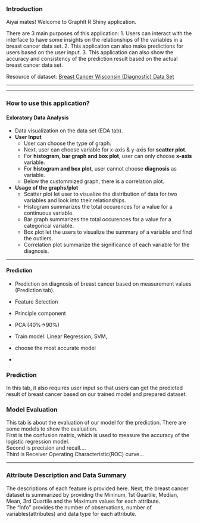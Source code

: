 ### Introduction

Aiyai mates! Welcome to GraphIt R Shiny application. 

There are 3 main purposes of this application:
1. Users can interact with the interface to have some insights on the relationships of the variables in a breast cancer data set.
2. This application can also make predictions for users based on the user input. 
3. This application can also show the accuracy and consistency of the prediction result based on the actual breast cancer data set.

Resource of dataset: [Breast Cancer Wisconsin (Diagnostic) Data Set](https://www.kaggle.com/datasets/uciml/breast-cancer-wisconsin-data?datasetId=180&language=R&outputs=Visualization)

***
***

### How to use this application?
#### Exloratory Data Analysis
- Data visualization on the data set (EDA tab).
- **User Input**
  + User can choose the type of graph.
  + Next, user can choose variable for x-axis & y-axis for **scatter plot**.
  + For **histogram, bar graph and box plot**, user can only choose **x-axis** variable.
  + For **histogram and box plot**, user cannot choose **diagnosis** as variable.
  + Below the custommized graph, there is a correlation plot.
  
- **Usage of the graphs/plot**  
  + Scatter plot let user to visualize the distribution of data for two variables and look into their relationships.
  + Histogram summarizes the total occurences for a value for a continuous variable.
  + Bar graph summarizes the total occurences for a value for a categorical variable.
  + Box plot let the users to visualize  the summary of a variable and find the outliers.
  + Correlation plot summarize the significance of each variable for the diagnosis.

***
#### Prediction
- Prediction on diagnosis of breast cancer based on measurement values (Prediction tab).

* Feature Selection
- Principle component
- PCA (40%->90%)
- Train model: Linear Regression, SVM, 
- choose the most accurate model
- 



### Prediction
In this tab, it also requires user input so that users can get the predicted result of breast cancer based on our trained model and prepared dataset.

### Model Evaluation
This tab is about the evaluation of our model for the prediction. There are some models to show the evaluation.<br> 
First is the confusion matrix, which is used to measure the accuracy of the logistic regression model.<br> 
Second is precision and recall....<br> 
Third is Receiver Operating Characteristic(ROC) curve...

***

### Attribute Description and Data Summary
The descriptions of each feature is provided here. Next, the breast cancer dataset is summarized by providing the Mininum, 1st Quartile, Median, Mean, 3rd Quartile and the Maximum values for each attribute. <br>
The "Info" provides the number of observations, number of variables(attributes) and data type for each attribute.



